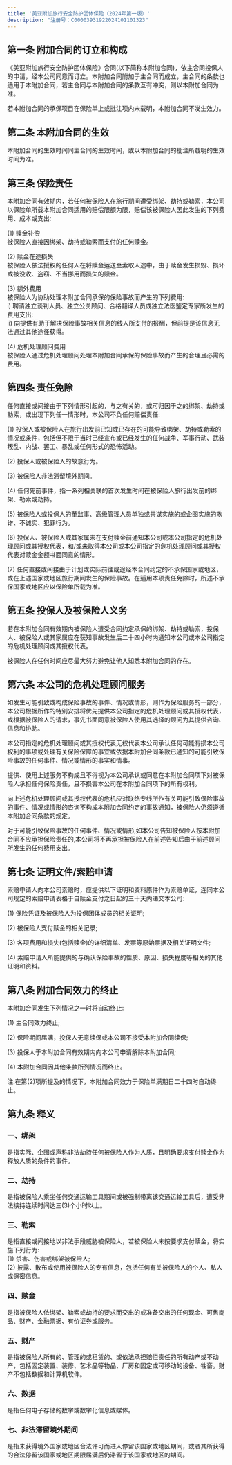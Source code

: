 ```yaml
---
title: '美亚附加旅行安全防护团体保险（2024年第一版）'
description: "注册号：C00003931922024101101323"
---
```


## 第一条 附加合同的订立和构成
《美亚附加旅行安全防护团体保险》合同(以下简称本附加合同)，依主合同投保人的申请，经本公司同意而订立。本附加合同附加于主合同而成立，主合同的条款也适用于本附加合同，若主合同与本附加合同的条款互有冲突，则以本附加合同为准。

若本附加合同的承保项目在保险单上或批注项内未载明，本附加合同不发生效力。

## 第二条 本附加合同的生效
本附加合同的生效时间同主合同的生效时间，或以本附加合同的批注所载明的生效时间为准。

## 第三条 保险责任
本附加合同有效期内，若任何被保险人在旅行期间遭受绑架、劫持或勒索，本公司以保险单所载本附加合同适用的赔偿限额为限，赔偿该被保险人因此发生的下列费用、成本或支出:

(1) 赎金补偿  
被保险人直接因绑架、劫持或勒索而支付的任何赎金。

(2) 赎金在途损失  
被保险人依法授权的任何人在将赎金运送至索取人途中，由于赎金发生损毁、损坏或被没收、盗窃、不当挪用而损失的赎金。

(3) 额外费用  
被保险人为协助处理本附加合同承保的保险事故而产生的下列费用:  
i) 聘请独立谈判人员、独立公关顾问、合格翻译人员或独立法医鉴定专家所发生的费用支出;  
ii) 向提供有助于解决保险事故相关信息的线人所支付的报酬，但前提是该信息无法通过其他途径获得。

(4) 危机处理顾问费用  
被保险人通过危机处理顾问处理本附加合同承保的保险事故而产生的合理且必需的费用。

## 第四条 责任免除
任何直接或间接由于下列情形引起的，与之有关的，或可归因于之的绑架、劫持或勒索，或出现下列任一情形时，本公司不负任何赔偿责任:

(1) 投保人或被保险人在旅行出发前已知或已存在的可能导致绑架、劫持或勒索的情况或条件，包括但不限于当时已经宣布或已经发生的任何战争、军事行动、武装叛乱、内战、罢工、暴乱或任何形式的恐怖活动。

(2) 投保人或被保险人的故意行为。

(3) 被保险人非法滞留境外期间。

(4) 任何先前事件，指一系列相关联的首次发生时间在被保险人旅行出发前的绑架、勒索或劫持。

(5) 被保险人或投保人的董监事、高级管理人员单独或共谋实施的或企图实施的欺诈、不诚实、犯罪行为。

(6) 投保人、被保险人或其家属未在支付赎金前通知本公司或本公司指定的危机处理顾问或其授权代表，和/或未取得本公司或本公司指定的危机处理顾问或其授权代表对赎金金额书面同意的情形。

(7) 任何直接或间接由于计划或实际前往或途经本合同约定的不承保国家或地区，或在上述国家或地区旅行期间发生的保险事故。在适用本项责任免除时，所述不承保国家或地区应以保险单所载为准。

## 第五条 投保人及被保险人义务
若在本附加合同有效期内被保险人遭受合同约定承保的绑架、劫持或勒索，投保人、被保险人或其家属应在获知事故发生后二十四小时内通知本公司或本公司指定的危机处理顾问或其授权代表。

被保险人在任何时间应尽最大努力避免让他人知悉本附加合同的存在。

## 第六条 本公司的危机处理顾问服务
如发生可能引致或构成保险事故的事件、情况或情形，则作为保险服务的一部分，本公司根据所作的特别安排将优先提供本公司指定的危机处理顾问或其授权代表，或根据被保险人的请求，事先书面同意被保险人使用其选择的顾问为其提供咨询、信息和协助。

本公司指定的危机处理顾问或其授权代表无权代表本公司承认任何可能有损本公司权利的事项或处理有关保险保障的事宜或依据本附加合同条款已通知的可能引致保险事故的任何事件、情况或情形的事实和情事。

提供、使用上述服务不构成且不得视为本公司承认或同意在本附加合同项下对被保险人承担任何保险责任，且不损害本公司在本附加合同项下的所有权利。

向上述危机处理顾问或其授权代表的危机应对联络专线所作有关可能引致保险事故的事件、情况或情形的咨询不构成本附加合同约定的事故通知，被保险人仍须遵循本附加合同条款的规定。

对于可能引致保险事故的任何事件、情况或情形,如本公司告知被保险人按本附加合同不应承担保险责任的,本公司将不再承担被保险人在前述告知后由于前述顾问所发生的任何费用支出。

## 第七条 证明文件/索赔申请
索赔申请人向本公司索赔时，应提供以下证明和资料原件作为索赔单证，连同本公司规定的索赔申请表格于自赎金支付之日起的三十天内递交本公司:

(1) 保险凭证及被保险人为投保团体成员的相关证明;

(2) 被保险人支付赎金的相关记录;

(3) 各项费用和损失(包括赎金)的详细清单、发票等原始票据及相关证明文件;

(4) 索赔申请人所能提供的与确认保险事故的性质、原因、损失程度等相关的其他证明和资料。

## 第八条 附加合同效力的终止
本附加合同发生下列情况之一时将自动终止:

(1) 主合同效力终止;

(2) 保险期间届满，投保人无意续保或本公司不接受本附加合同续保;

(3) 投保人于本附加合同有效期内向本公司申请解除本附加合同;

(4) 本附加合同因其他条款所列情况而终止。

注:在第(2)项所提及的情况下，本附加合同效力于保险单满期日二十四时自动终止。

## 第九条 释义
### 一、绑架
是指实际、企图或声称非法劫持任何被保险人作为人质，且明确要求支付赎金作为释放人质的条件的事件。

### 二、劫持
是指被保险人乘坐任何交通运输工具期间或被强制带离该交通运输工具后，遭受非法挟持连续时间达三(3)个小时以上。

### 三、勒索
是指直接或间接地以非法手段威胁被保险人，若被保险人未按要求支付赎金，将实施下列行为:  
(1) 杀害、伤害或绑架被保险人;  
(2) 披露、散布或使用被保险人的专有信息，包括任何有关被保险人的个人、私人或保密信息。

### 四、赎金
是指被保险人依绑架、勒索或劫持的要求而交出的或准备交出的任何现金、可售商品、财产、金融票据、有价证券或服务。

### 五、财产
是指被保险人所有的、管理的或租赁的、或依法承担赔偿责任的所有动产或不动产，包括固定装置、装修、艺术品等物品、厂房和固定或可移动的设备、牲畜。财产不包括数据和计算机软件。

### 六、数据
是指任何电子存储的数字或数字化信息或媒体。

### 七、非法滞留境外期间
是指未获得境外国家或地区合法许可而进入停留该国家或地区期间，或者其所获得的合法停留该国家或地区期限届满后仍滞留于该国家或地区的期间。
